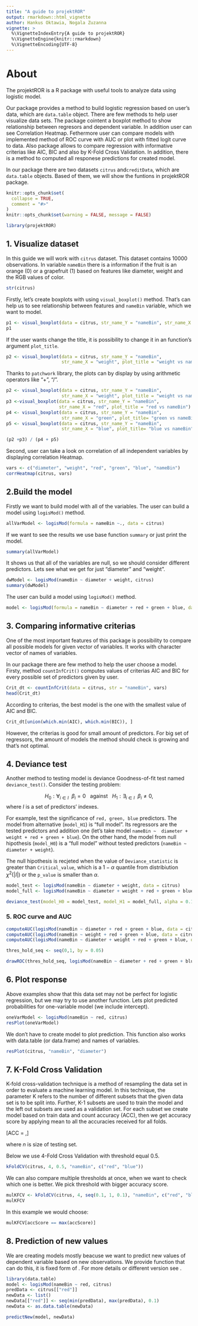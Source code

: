 ```yaml
---
title: "A guide to projektROR"
output: rmarkdown::html_vignette
author: Hankus Oktawia, Nogala Zuzanna
vignette: >
  %\VignetteIndexEntry{A guide to projektROR}
  %\VignetteEngine{knitr::rmarkdown}
  %\VignetteEncoding{UTF-8}
---
```


# About 

The projektROR is a R package with useful tools to analyze data using logistic model. 

Our package provides a method to build logistic regression based on user's data, which are `data.table` object. There are few methods to help user visualize data sets. The package cointent a boxplot method to show relationship between regresors and dependent variable. In addition user can see Correlation Heatmap. Fethermore user can compare models with implemented method of ROC curve with AUC or plot with fitted logit curve to data. Also package allows to compare regression with informative criterias like AIC, BIC and also by K-Fold Cross Validation. In addition, there is a method to computed all responese predictions for created model. 

In our package there are two datasets `citrus` and`creditData`, which are `data.table` objects. Based of them, we will show the funtions in projektROR package.

```r
knitr::opts_chunk$set(
  collapse = TRUE,
  comment = "#>"
)
knitr::opts_chunk$set(warning = FALSE, message = FALSE) 
```

```r
library(projektROR)
```

## 1. Visualize dataset

In this guide we will work with `citrus` dataset. This dataset contains 10000 observations. In variable `nameBin` there is a information if the fruit is an orange (0) or a grapefruit (1) based on features like diameter, weight and the RGB values of color. 

```r
str(citrus)
```

Firstly, let's create boxplots with using `visual_boxplot()` method. That's can help us to see relationship between features and `nameBin` variable, which we want to model.

```r
p1 <- visual_boxplot(data = citrus, str_name_Y = "nameBin", str_name_X = "diameter")
p1
```

If the user wants change the title, it is possibility to change it in an function's argument `plot_title`. 

```r
p2 <- visual_boxplot(data = citrus, str_name_Y = "nameBin", 
                     str_name_X = "weight", plot_title = "weight vs nameBin")
```

Thanks to `patchwork` library, the plots can by display by using arithmetic operators like "+", "/". 

```r
p2 <- visual_boxplot(data = citrus, str_name_Y = "nameBin", 
                     str_name_X = "weight", plot_title = "weight vs nameBin")
p3 <-visual_boxplot(data = citrus, str_name_Y = "nameBin", 
                    str_name_X = "red", plot_title = "red vs nameBin")
p4 <- visual_boxplot(data = citrus, str_name_Y = "nameBin", 
                     str_name_X = "green", plot_title= "green vs nameBin")
p5 <- visual_boxplot(data = citrus, str_name_Y = "nameBin", 
                     str_name_X = "blue", plot_title= "blue vs nameBin")

(p2 +p3) / (p4 + p5)
```

Second, user can take a look on correlation of all independent variables by displaying correlation Heatmap.

```r
vars <- c("diameter", "weight", "red", "green", "blue", "nameBin")
corrHeatmap(citrus, vars)
```

## 2.Build the model

Firstly we want to build model with all of the variables. The user can build a model using `logisMod()` method. 

```r
allVarModel <- logisMod(formula = nameBin ~., data = citrus)
```

If we want to see the results we use base function `summary` or just print the model.

```r
summary(allVarModel)
```

It shows us that all of the variables are null, so we should consider different predictors. Lets see what we get for just "diameter" and "weight".

```r
dwModel <- logisMod(nameBin ~ diameter + weight, citrus)
summary(dwModel)
```

The user can build a model using `logisMod()` method.

```r
model <- logisMod(formula = nameBin ~ diameter + red + green + blue, data = citrus)
```

## 3. Comparing informative criterias 

One of the most important features of this package is possibility to compare all possible models for given vector of variables. It works with character vector of names of variables.

In our package there are few method to help the user choose a model. Firsty, method `countInfCrit()` computes values of criterias AIC and BIC for every possible set of predictors given by user.

```r
Crit_dt <- countInfCrit(data = citrus, str = "nameBin", vars)
head(Crit_dt)
```

According to criterias, the best model is the one with the smallest value of AIC and BIC.

```r
Crit_dt[union(which.min(AIC), which.min(BIC)), ]
```

However, the criterias is good for small amount of predictors. For big set of regressors, the amount of models the method should check is growing and that's not optimal.

## 4. Deviance test

Another method to testing model is deviance Goodness-of-fit test named `deviance_test()`. Consider the testing problem:

$$H_0: \forall_{i \in I} \ \ \beta_i = 0 \ \ \ \textrm{against} \ \ \ H_1: \exists_{i \in I} \ \ \beta_i \neq 0,$$
where $I$ is a set of predictors' indexes. 

For example, test the significance of `red, green, blue` predictors. The model from alternative (`model_H1`) is "full model". Its regressors are the tested predictors and addition one (let's take model `nameBin ~  diameter + weight + red + green + blue`). On the other hand, the model from null hipothesis  (`model_H0`) is a "full model" without tested predictors (`nameBin ~  diameter + weight`).

The null hipothesis is recjeted when the value of `Deviance_statistic` is greater than `Critical_value`, which is a $1 - \alpha$ quantile from distribiution $\chi^2(|I|)$ or the `p_value` is smaller than $\alpha$.

```r
model_test <- logisMod(nameBin ~ diameter + weight, data = citrus)
model_full <- logisMod(nameBin ~ diameter + weight + red + green + blue, data = citrus)

deviance_test(model_H0 = model_test, model_H1 = model_full, alpha = 0.1)
```

### 5. ROC curve and AUC

```r
computeAUC(logisMod(nameBin ~ diameter + red + green + blue, data = citrus), "nameBin")
computeAUC(logisMod(nameBin ~ weight + red + green + blue, data = citrus), "nameBin")
computeAUC(logisMod(nameBin ~ diameter + weight + red + green + blue, data = citrus), "nameBin")
```

```r
thres_hold_seq <- seq(0,1, by = 0.05)

drawROC(thres_hold_seq, logisMod(nameBin ~ diameter + red + green + blue, data = citrus), "nameBin")
```

## 6. Plot response

Above examples show that this data set may not be perfect for logistic regression, but we may try to use another function. Lets plot predicted probabilities for one-variable model (we include intercept).

```r
oneVarModel <- logisMod(nameBin ~ red, citrus) 
resPlot(oneVarModel)
```

We don't have to create model to plot prediction. This function also works with data.table (or data.frame) and names of variables.

```r
resPlot(citrus, "nameBin", "diameter")
```

## 7. K-Fold Cross Validation

K-fold cross-validation technique is a method of resampling the data set in order to evaluate a machine learning model. In this technique, the parameter K refers to the number of different subsets that the given data set is to be split into. Further, K-1 subsets are used to train the model and the left out subsets are used as a validation set. For each subset we create model based on train data and count accuracy (ACC), then we get accuracy score by applying mean to all the accuracies received for all folds.

\[ACC =  \frac{\sum_{i=1}^n I(y_i - \hat{y}_i)}{n},\]

where $n$ is size of testing set. 

Below we use 4-Fold Cross Validation with threshold equal 0.5. 

```r
kFoldCV(citrus, 4, 0.5, "nameBin", c("red", "blue"))
```

We can also compare multiple thresholds at once, when we want to check which one is better. We pick threshold with bigger accuracy score.

```r
mulKFCV <- kFoldCV(citrus, 4, seq(0.1, 1, 0.1), "nameBin", c("red", "blue"))
mulKFCV
```

In this example we would choose:

```r
mulKFCV[accScore == max(accScore)]
```

## 8. Prediction of new values

We are creating models mostly beacuse we want to predict new values of dependent variable based on new observations. We provide function that can do this, it is fixed form of \code{stats::predict.glm}. For more details or different version see \link[stats]{predict.glm}.


```r
library(data.table)
model <- logisMod(nameBin ~ red, citrus)
predData <- citrus[["red"]]
newData <- list()
newData[["red"]] <- seq(min(predData), max(predData), 0.1)
newData <- as.data.table(newData)

predictNew(model, newData)
```